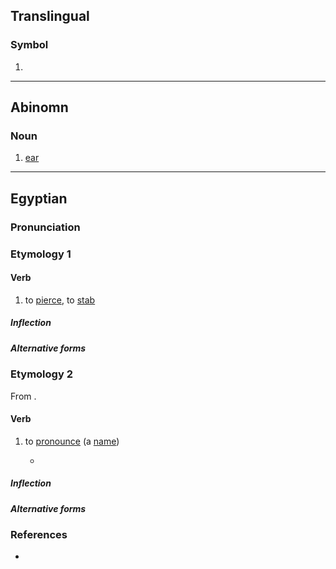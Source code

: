{{also|Dm|DM|.dm|d.m.|D.M.}}
{{character info|㍷}}
==Translingual==
{{wikipedia}}

===Symbol===
{{mul-symbol}}

# {{SI-unit-abb2|deci|meter|metre|[[length]]}}

----

==Abinomn==

===Noun===
{{head|bsa|noun}}

# {{lb|bsa|anatomy}} [[ear]]

----

==Egyptian==

===Pronunciation===
{{egy-IPA-E}}

===Etymology 1===

====Verb====
{{egy-verb|2-lit|head=<hiero>d-m-T30</hiero>}}

# {{lb|egy|transitive}} to [[pierce]], to [[stab]] {{defdate|since the Middle Kingdom}}

=====Inflection=====
{{egy-conj-2-lit|dm|dmm}}

=====Alternative forms=====
{{egy-hieroforms
|<hiero>d:T30</hiero>|read1=dm}}

===Etymology 2===
From {{inh|egy|afa-pro|*dûm-}}.

====Verb====
{{egy-verb|2-lit|head=<hiero>d-m-T30-A2</hiero>}}

# {{lb|egy|transitive}} to [[pronounce]] (a [[name]])
#* {{Q|egy||GHtO.|lines 7–8|quote=<hiero>E31-Ax-x:H_SPACE-xnt-E31:Z2-wAH-O44-t:Z1-z:mn:n-HqA-t:Z1-sxm-H_SPACE:Z1-nfr-n:N9:t-H_SPACE:Z2ss-nTr<!--should be n:(N9:t)*(Z2&nTr)-->-!-M1-Y1:Hr*Z1-<!--8-->U7:r:r-U3:n:f-r:a:snD-f:m-tA:tA:tA:nb-n:U7:r:*t-d:m-T30:A2-z:n:r:n:f-r:HAt:t*Z1</hiero>
|tr=sꜥḥ ꜣḫ ḫnt sꜥḥw wꜣḥ jꜣwt smn ḥqꜣt sḫm nfr n(j) psḏt jmꜣ ḥr mrr mꜣ n.f rdj snḏ.f m tꜣw nb(w) n mr(w)t '''dm'''.sn rn.f r ḥꜣt […]
|t=Effective dignitary, foremost of dignitaries, enduring of office, established of reign, the fair power of the Ennead, gracious of face, the sight of whom is beloved, the awe of whom is set in all lands in order that they '''pronounce''' his name first, […]}}

=====Inflection=====
{{egy-conj-2-lit|dm|dmm}}

=====Alternative forms=====
{{egy-hieroforms
|<hiero>d:T30-m-A2</hiero>|read1=dm}}

===References===
* {{R:egy:Wb|5|449.1–450.6}}